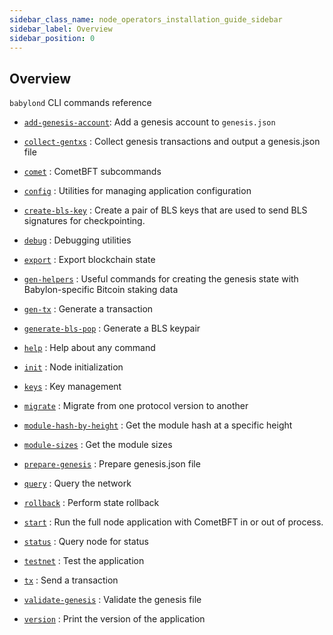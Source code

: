 ```yaml
---
sidebar_class_name: node_operators_installation_guide_sidebar
sidebar_label: Overview
sidebar_position: 0
---
```


## Overview

`babylond` CLI commands reference

- [`add-genesis-account`](../add_genesis_account): Add a genesis account to `genesis.json`

- [`collect-gentxs`](../collect_gentxs) : Collect genesis transactions and output a genesis.json file

- [`comet`](../comet) : CometBFT subcommands

- [`config`](../config) : Utilities for managing application configuration

- [`create-bls-key`](../create_bls_key) : Create a pair of BLS keys that are used to send BLS signatures for checkpointing.

- [`debug`](../debug) : Debugging utilities

- [`export`](../export) : Export blockchain state

- [`gen-helpers`](../gen_helpers) : Useful commands for creating the genesis state with Babylon-specific Bitcoin staking data

- [`gen-tx`](../gen_tx) : Generate a transaction

- [`generate-bls-pop`](../generate_bls_pop) : Generate a BLS keypair

- [`help`](../help) : Help about any command

- [`init`](../init) : Node initialization

- [`keys`](../keys) : Key management

- [`migrate`](../migrate) : Migrate from one protocol version to another

- [`module-hash-by-height`](../module_hash_by_height) : Get the module hash at a specific height

- [`module-sizes`](../module_sizes) : Get the module sizes

- [`prepare-genesis`](../prepare_genesis) : Prepare genesis.json file

- [`query`](../query) : Query the network

- [`rollback`](../rollback) : Perform state rollback

- [`start`](../start) : Run the full node application with CometBFT in or out of process.

- [`status`](../status) : Query node for status

- [`testnet`](../testnet) : Test the application

- [`tx`](../tx) : Send a transaction

- [`validate-genesis`](../validate_genesis) : Validate the genesis file

- [`version`](../version) : Print the version of the application
